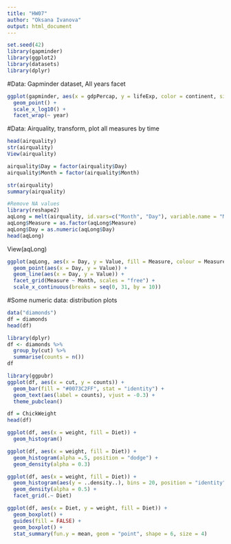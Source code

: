 ```yaml
---
title: "HW07"
author: "Oksana Ivanova"
output: html_document
---
```


```r
set.seed(42)
library(gapminder)
library(ggplot2)
library(datasets)
library(dplyr)
```
#Data: Gapminder dataset, All years facet
```r
ggplot(gapminder, aes(x = gdpPercap, y = lifeExp, color = continent, size = pop)) +
  geom_point() +
  scale_x_log10() +
  facet_wrap(~ year)
```

#Data: Airquality, transform, plot all measures by time
```r
head(airquality)
str(airquality)
View(airquality)
```

```r
airquality$Day = factor(airquality$Day)
airquality$Month = factor(airquality$Month)
```

```r
str(airquality)
summary(airquality)
```

```r
#Remove NA values
library(reshape2)
aqLong = melt(airquality, id.vars=c("Month", "Day"), variable.name = "Measure", value.name="Value")
aqLong$Measure = as.factor(aqLong$Measure)
aqLong$Day = as.numeric(aqLong$Day)
head(aqLong)
```
View(aqLong)

```r
ggplot(aqLong, aes(x = Day, y = Value, fill = Measure, colour = Measure)) +
  geom_point(aes(x = Day, y = Value)) +
  geom_line(aes(x = Day, y = Value)) +
  facet_grid(Measure ~ Month, scales = "free") +
  scale_x_continuous(breaks = seq(0, 31, by = 10))
```

#Some numeric data: distribution plots

```r
data("diamonds")
df = diamonds
head(df)
```


```r
library(dplyr)
df <- diamonds %>%
  group_by(cut) %>%
  summarise(counts = n())
df
```

```r
library(ggpubr)
ggplot(df, aes(x = cut, y = counts)) +
  geom_bar(fill = "#0073C2FF", stat = "identity") +
  geom_text(aes(label = counts), vjust = -0.3) + 
  theme_pubclean()
```

```r
df = ChickWeight
head(df)
```

```r
ggplot(df, aes(x = weight, fill = Diet)) +
  geom_histogram()
```

```r
ggplot(df, aes(x = weight, fill = Diet)) +
  geom_histogram(alpha =.5, position = "dodge") + 
  geom_density(alpha = 0.3)
```

```r
ggplot(df, aes(x = weight, fill = Diet)) +
  geom_histogram(aes(y = ..density..), bins = 20, position = "identity", alpha = 0, color = "black") + 
  geom_density(alpha = 0.5) +
  facet_grid(.~ Diet)
```
```r
ggplot(df, aes(x = Diet, y = weight, fill = Diet)) +
  geom_boxplot() +
  guides(fill = FALSE) +
  geom_boxplot() +
  stat_summary(fun.y = mean, geom = "point", shape = 6, size = 4)
```